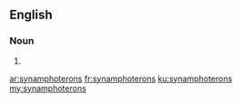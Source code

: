 ==English==

===Noun===
{{head|en|noun plural form}}

# {{plural of|synamphoteron|lang=en}}

[[ar:synamphoterons]]
[[fr:synamphoterons]]
[[ku:synamphoterons]]
[[my:synamphoterons]]